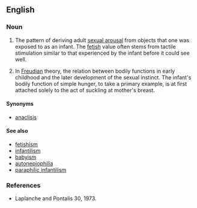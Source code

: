 ==English==

===Noun===
{{en-noun}}

# {{psychology}} The pattern of deriving adult [[sexual arousal]] from objects that one was exposed to as an infant. {{Fact|date=March 2007}} The [[fetish]] value often stems from tactile stimulation similar to that experienced by the infant before it could see well.
# {{psychology}} In [[Freudian]] theory, the relation between bodily functions in early childhood and the later development of the sexual instinct.  The infant's bodily function of simple hunger, to take a primary example, is at first attached solely to the act of suckling at mother's breast.  

====Synonyms====
*[[anaclisis]]

====See also====
* [[fetishism]]
* [[infantilism]]
* [[babyism]] 
* [[autonepiophilia]]
* [[paraphilic infantilism]]

===References===
* Laplanche and Pontalis 30, 1973.